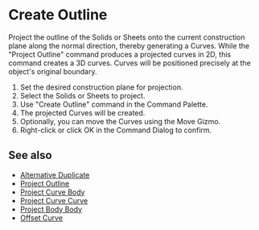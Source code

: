 
# Create Outline

<Reference shortcut="" command="Create Outline" button="" />

Project the outline of the Solids or Sheets onto the current construction plane along the normal direction, thereby generating a Curves. While the "Project Outline" command produces a projected curves in 2D, this command creates a 3D curves. Curves will be positioned precisely at the object's original boundary.

1. Set the desired construction plane for projection.
2. Select the Solids or Sheets to project.
3. Use "Create Outline" command in the Command Palette.
4. The projected Curves will be created.
5. Optionally, you can move the Curves using the Move Gizmo.
6. Right-click or click OK in the Command Dialog to confirm.

## See also
- [Alternative Duplicate](./alternative-duplicate)
- [Project Outline](./project-outline)
- [Project Curve Body](./project-curve-body)
- [Project Curve Curve](./project-curve-curve)
- [Project Body Body](./project-body-body)
- [Offset Curve](./offset-curve)




